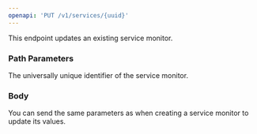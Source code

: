 ```yaml
---
openapi: 'PUT /v1/services/{uuid}'
---
```


This endpoint updates an existing service monitor.

### Path Parameters

<ParamField path="uuid" type="string" required>
  The universally unique identifier of the service monitor.
</ParamField>

### Body

You can send the same parameters as when creating a service monitor to update its values. 